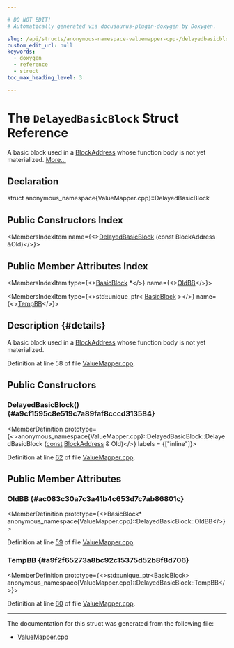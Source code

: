 ```yaml
---

# DO NOT EDIT!
# Automatically generated via docusaurus-plugin-doxygen by Doxygen.

slug: /api/structs/anonymous-namespace-valuemapper-cpp-/delayedbasicblock
custom_edit_url: null
keywords:
  - doxygen
  - reference
  - struct
toc_max_heading_level: 3

---
```





# The `DelayedBasicBlock` Struct Reference

<DoxygenPage pluginConfig={pluginConfig}>

A basic block used in a <a href="/docs/api/classes/llvm/blockaddress">BlockAddress</a> whose function body is not yet materialized. <a href="#details">More...</a>

## Declaration

<CodeBlock>struct anonymous_namespace{ValueMapper.cpp}::DelayedBasicBlock</CodeBlock>

## Public Constructors Index

<MembersIndex>

<MembersIndexItem
  name={<><a href="#a9cf1595c8e519c7a89faf8cccd313584">DelayedBasicBlock</a> (const BlockAddress &amp;Old)</>}>
</MembersIndexItem>

</MembersIndex>

## Public Member Attributes Index

<MembersIndex>

<MembersIndexItem
  type={<><a href="/docs/api/classes/llvm/basicblock">BasicBlock</a> &#42;</>}
  name={<><a href="#ac083c30a7c3a41b4c653d7c7ab86801c">OldBB</a></>}>
</MembersIndexItem>

<MembersIndexItem
  type={<>std::unique&#95;ptr&lt; <a href="/docs/api/classes/llvm/basicblock">BasicBlock</a> &gt;</>}
  name={<><a href="#a9f2f65273a8bc92c15375d52b8f8d706">TempBB</a></>}>
</MembersIndexItem>

</MembersIndex>

## Description {#details}

A basic block used in a <a href="/docs/api/classes/llvm/blockaddress">BlockAddress</a> whose function body is not yet materialized.

Definition at line 58 of file <a href="/docs/api/files/lib/lib/transforms/lib/transforms/utils/valuemapper-cpp">ValueMapper.cpp</a>.

<SectionDefinition>

## Public Constructors

### DelayedBasicBlock() {#a9cf1595c8e519c7a89faf8cccd313584}

<MemberDefinition
  prototype={<>anonymous&#95;namespace&#123;ValueMapper.cpp&#125;::DelayedBasicBlock::DelayedBasicBlock (<a href="/docs/api/files/lib/lib/target/lib/target/aarch64/aarch64promoteconstant-cpp/#a90f8350fecae261c25be85d38b451bff">const</a> <a href="/docs/api/classes/llvm/blockaddress">BlockAddress</a> &amp; Old)</>}
  labels = {["inline"]}>

Definition at line <a href="/docs/api/files/lib/lib/transforms/lib/transforms/utils/valuemapper-cpp/#l00062">62</a> of file <a href="/docs/api/files/lib/lib/transforms/lib/transforms/utils/valuemapper-cpp">ValueMapper.cpp</a>.
</MemberDefinition>

</SectionDefinition>

<SectionDefinition>

## Public Member Attributes

### OldBB {#ac083c30a7c3a41b4c653d7c7ab86801c}

<MemberDefinition
  prototype={<>BasicBlock&#42; anonymous&#95;namespace&#123;ValueMapper.cpp&#125;::DelayedBasicBlock::OldBB</>}>

Definition at line <a href="/docs/api/files/lib/lib/transforms/lib/transforms/utils/valuemapper-cpp/#l00059">59</a> of file <a href="/docs/api/files/lib/lib/transforms/lib/transforms/utils/valuemapper-cpp">ValueMapper.cpp</a>.
</MemberDefinition>

### TempBB {#a9f2f65273a8bc92c15375d52b8f8d706}

<MemberDefinition
  prototype={<>std::unique&#95;ptr&lt;BasicBlock&gt; anonymous&#95;namespace&#123;ValueMapper.cpp&#125;::DelayedBasicBlock::TempBB</>}>

Definition at line <a href="/docs/api/files/lib/lib/transforms/lib/transforms/utils/valuemapper-cpp/#l00060">60</a> of file <a href="/docs/api/files/lib/lib/transforms/lib/transforms/utils/valuemapper-cpp">ValueMapper.cpp</a>.
</MemberDefinition>

</SectionDefinition>

<hr/>

The documentation for this struct was generated from the following file:

<ul>
<li><a href="/docs/api/files/lib/lib/transforms/lib/transforms/utils/valuemapper-cpp">ValueMapper.cpp</a></li>
</ul>

</DoxygenPage>
